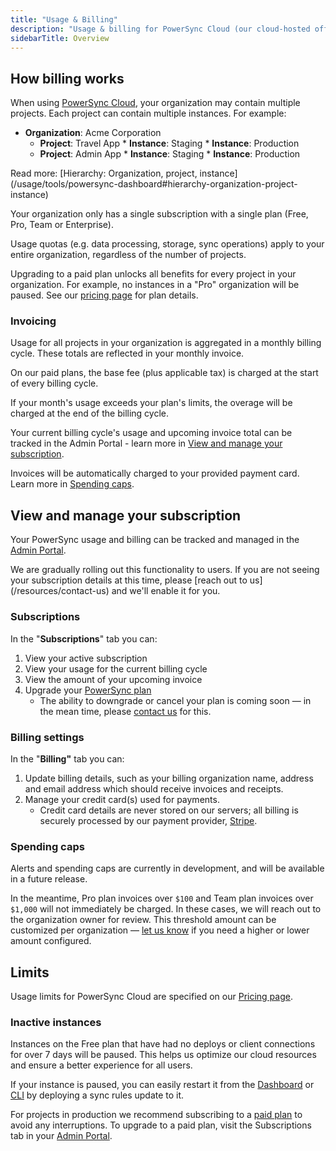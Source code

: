 ```yaml
---
title: "Usage & Billing"
description: "Usage & billing for PowerSync Cloud (our cloud-hosted offering)."
sidebarTitle: Overview
---
```


## How billing works

When using [PowerSync Cloud](https://www.powersync.com/pricing), your organization may contain multiple projects. Each project can contain multiple instances. For example:

* **Organization**: Acme Corporation
   * **Project**: Travel App
         * **Instance**: Staging
         * **Instance**: Production
   * **Project**: Admin App
         * **Instance**: Staging
         * **Instance**: Production

<Info>
   Read more: [Hierarchy: Organization, project, instance](/usage/tools/powersync-dashboard#hierarchy-organization-project-instance)
</Info>

Your organization only has a single subscription with a single plan (Free, Pro, Team or Enterprise).

Usage quotas (e.g. data processing, storage, sync operations) apply to your entire organization, regardless of the number of projects.

Upgrading to a paid plan unlocks all benefits for every project in your organization. For example, no instances in a "Pro" organization will be paused. See our [pricing page](https://www.powersync.com/pricing) for plan details.

### Invoicing

Usage for all projects in your organization is aggregated in a monthly billing cycle. These totals are reflected in your monthly invoice.

On our paid plans, the base fee (plus applicable tax) is charged at the start of every billing cycle.

If your month's usage exceeds your plan's limits, the overage will be charged at the end of the billing cycle.

Your current billing cycle's usage and upcoming invoice total can be tracked in the Admin Portal - learn more in [View and manage your subscription](/resources/usage-and-billing#view-and-manage-your-subscription).

Invoices will be automatically charged to your provided payment card. Learn more in [Spending caps](/resources/usage-and-billing#spending-caps).

## View and manage your subscription

Your PowerSync usage and billing can be tracked and managed in the [Admin Portal](https://accounts.journeyapps.com/portal/admin/).

<Note>
   We are gradually rolling out this functionality to users. If you are not seeing your subscription details at this time, please [reach out to us](/resources/contact-us) and we'll enable it for you.
</Note>

### Subscriptions

In the "**Subscriptions**" tab you can:

1. View your active subscription
2. View your usage for the current billing cycle
3. View the amount of your upcoming invoice
4. Upgrade your [PowerSync plan](https://www.powersync.com/pricing)
   * The ability to downgrade or cancel your plan is coming soon — in the mean time, please [contact us](/resources/contact-us) for this.

### Billing settings

In the "**Billing"** tab you can:

1. Update billing details, such as your billing organization name, address and email address which should receive invoices and receipts.
2. Manage your credit card(s) used for payments.
   * Credit card details are never stored on our servers; all billing is securely processed by our payment provider, [Stripe](https://stripe.com/).

### Spending caps

Alerts and spending caps are currently in development, and will be available in a future release.

In the meantime, Pro plan invoices over `$100` and Team plan invoices over `$1,000` will not immediately be charged. In these cases, we will reach out to the organization owner for review. This threshold amount can be customized per organization — [let us know](/resources/contact-us) if you need a higher or lower amount configured.

## Limits

Usage limits for PowerSync Cloud are specified on our [Pricing page](https://www.powersync.com/pricing).

### Inactive instances

Instances on the Free plan that have had no deploys or client connections for over 7 days will be paused. This helps us optimize our cloud resources and ensure a better experience for all users.

If your instance is paused, you can easily restart it from the [Dashboard](/usage/tools/powersync-dashboard) or [CLI](/usage/tools/cli) by deploying a sync rules update to it.

For projects in production we recommend subscribing to a [paid plan](https://www.powersync.com/pricing) to avoid any interruptions. To upgrade to a paid plan, visit the Subscriptions tab in your [Admin Portal](https://accounts.journeyapps.com/portal/admin/).
